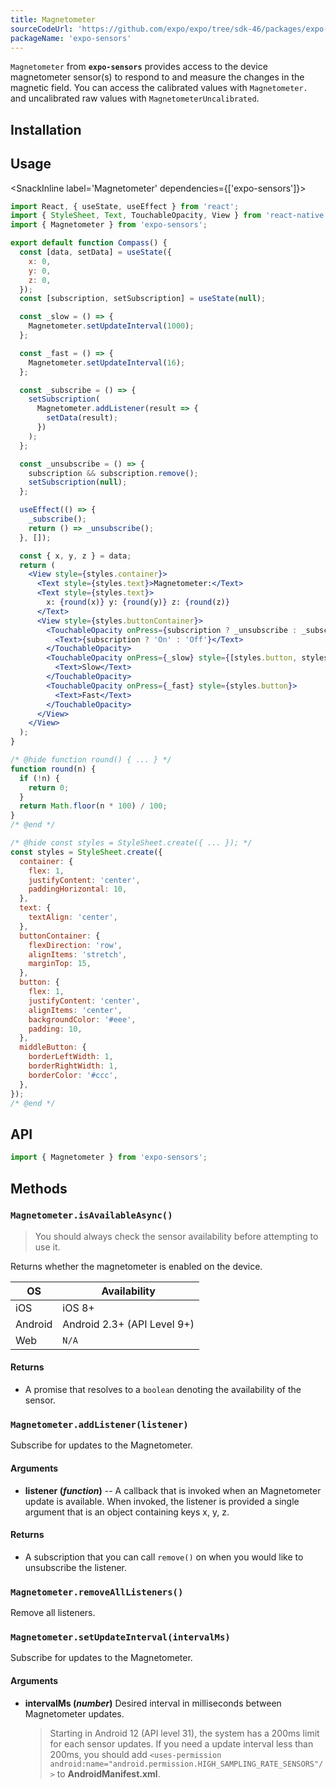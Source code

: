 ```yaml
---
title: Magnetometer
sourceCodeUrl: 'https://github.com/expo/expo/tree/sdk-46/packages/expo-sensors'
packageName: 'expo-sensors'
---
```



`Magnetometer` from **`expo-sensors`** provides access to the device magnetometer sensor(s) to respond to and measure the changes in the magnetic field. You can access the calibrated values with `Magnetometer.` and uncalibrated raw values with `MagnetometerUncalibrated`.

<PlatformsSection android emulator ios simulator />

## Installation

<APIInstallSection />

## Usage

<SnackInline label='Magnetometer' dependencies={['expo-sensors']}>

```jsx
import React, { useState, useEffect } from 'react';
import { StyleSheet, Text, TouchableOpacity, View } from 'react-native';
import { Magnetometer } from 'expo-sensors';

export default function Compass() {
  const [data, setData] = useState({
    x: 0,
    y: 0,
    z: 0,
  });
  const [subscription, setSubscription] = useState(null);

  const _slow = () => {
    Magnetometer.setUpdateInterval(1000);
  };

  const _fast = () => {
    Magnetometer.setUpdateInterval(16);
  };

  const _subscribe = () => {
    setSubscription(
      Magnetometer.addListener(result => {
        setData(result);
      })
    );
  };

  const _unsubscribe = () => {
    subscription && subscription.remove();
    setSubscription(null);
  };

  useEffect(() => {
    _subscribe();
    return () => _unsubscribe();
  }, []);

  const { x, y, z } = data;
  return (
    <View style={styles.container}>
      <Text style={styles.text}>Magnetometer:</Text>
      <Text style={styles.text}>
        x: {round(x)} y: {round(y)} z: {round(z)}
      </Text>
      <View style={styles.buttonContainer}>
        <TouchableOpacity onPress={subscription ? _unsubscribe : _subscribe} style={styles.button}>
          <Text>{subscription ? 'On' : 'Off'}</Text>
        </TouchableOpacity>
        <TouchableOpacity onPress={_slow} style={[styles.button, styles.middleButton]}>
          <Text>Slow</Text>
        </TouchableOpacity>
        <TouchableOpacity onPress={_fast} style={styles.button}>
          <Text>Fast</Text>
        </TouchableOpacity>
      </View>
    </View>
  );
}

/* @hide function round() { ... } */
function round(n) {
  if (!n) {
    return 0;
  }
  return Math.floor(n * 100) / 100;
}
/* @end */

/* @hide const styles = StyleSheet.create({ ... }); */
const styles = StyleSheet.create({
  container: {
    flex: 1,
    justifyContent: 'center',
    paddingHorizontal: 10,
  },
  text: {
    textAlign: 'center',
  },
  buttonContainer: {
    flexDirection: 'row',
    alignItems: 'stretch',
    marginTop: 15,
  },
  button: {
    flex: 1,
    justifyContent: 'center',
    alignItems: 'center',
    backgroundColor: '#eee',
    padding: 10,
  },
  middleButton: {
    borderLeftWidth: 1,
    borderRightWidth: 1,
    borderColor: '#ccc',
  },
});
/* @end */
```

</SnackInline>

## API

```js
import { Magnetometer } from 'expo-sensors';
```

## Methods

### `Magnetometer.isAvailableAsync()`

> You should always check the sensor availability before attempting to use it.

Returns whether the magnetometer is enabled on the device.

| OS      | Availability                |
| ------- | --------------------------- |
| iOS     | iOS 8+                      |
| Android | Android 2.3+ (API Level 9+) |
| Web     | `N/A`                       |

#### Returns

- A promise that resolves to a `boolean` denoting the availability of the sensor.

### `Magnetometer.addListener(listener)`

Subscribe for updates to the Magnetometer.

#### Arguments

- **listener (_function_)** -- A callback that is invoked when an
  Magnetometer update is available. When invoked, the listener is
  provided a single argument that is an object containing keys x, y,
  z.

#### Returns

- A subscription that you can call `remove()` on when you
  would like to unsubscribe the listener.

### `Magnetometer.removeAllListeners()`

Remove all listeners.

### `Magnetometer.setUpdateInterval(intervalMs)`

Subscribe for updates to the Magnetometer.

#### Arguments

- **intervalMs (_number_)** Desired interval in milliseconds between
  Magnetometer updates.

  > Starting in Android 12 (API level 31), the system has a 200ms limit for each sensor updates. If you need a update interval less than 200ms, you should add `<uses-permission android:name="android.permission.HIGH_SAMPLING_RATE_SENSORS"/>` to **AndroidManifest.xml**.
